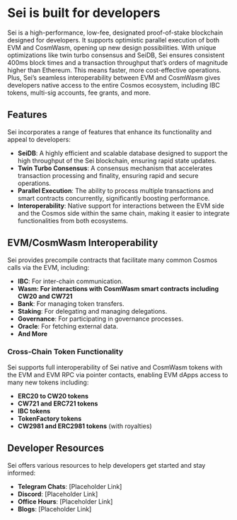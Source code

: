 # Sei is built for developers

Sei is a high-performance, low-fee, designated proof-of-stake blockchain designed for developers. It supports optimistic parallel execution of both EVM and CosmWasm, opening up new design possibilities. With unique optimizations like twin turbo consensus and SeiDB, Sei ensures consistent 400ms block times and a transaction throughput that’s orders of magnitude higher than Ethereum. This means faster, more cost-effective operations. Plus, Sei’s seamless interoperability between EVM and CosmWasm gives developers native access to the entire Cosmos ecosystem, including IBC tokens, multi-sig accounts, fee grants, and more.


## Features

Sei incorporates a range of features that enhance its functionality and appeal to developers:

- **SeiDB**: A highly efficient and scalable database designed to support the high throughput of the Sei blockchain, ensuring rapid state updates.
- **Twin Turbo Consensus**: A consensus mechanism that accelerates transaction processing and finality, ensuring rapid and secure operations.
- **Parallel Execution**: The ability to process multiple transactions and smart contracts concurrently, significantly boosting performance.
- **Interoperability**: Native support for interactions between the EVM side and the Cosmos side within the same chain, making it easier to integrate functionalities from both ecosystems.

## EVM/CosmWasm Interoperability

Sei provides precompile contracts that facilitate many common Cosmos calls via the EVM, including:

- **IBC**: For inter-chain communication.
- **Wasm: For interactions with CosmWasm smart contracts including CW20 and CW721**
- **Bank**: For managing token transfers.
- **Staking**: For delegating and managing delegations.
- **Governance**: For participating in governance processes.
- **Oracle**: For fetching external data.
- **And More**

### Cross-Chain Token Functionality

Sei supports full interoperability of Sei native and CosmWasm tokens with the EVM and EVM RPC via pointer contacts, enabling EVM dApps access to many new tokens including:

- **ERC20 to CW20 tokens**
- **CW721 and ERC721 tokens**
- **IBC tokens**
- **TokenFactory tokens**
- **CW2981 and ERC2981 tokens** (with royalties)

## Developer Resources

Sei offers various resources to help developers get started and stay informed:

- **Telegram Chats**: [Placeholder Link]
- **Discord**: [Placeholder Link]
- **Office Hours**: [Placeholder Link]
- **Blogs**: [Placeholder Link]
